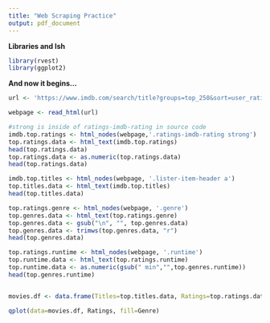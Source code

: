 ```yaml
---
title: "Web Scraping Practice"
output: pdf_document
---
```



**Libraries and Ish**
```r
library(rvest)
library(ggplot2)
```

**And now it begins...**
```r
url <- 'https://www.imdb.com/search/title?groups=top_250&sort=user_rating'

webpage <- read_html(url)

#strong is inside of ratings-imdb-rating in source code
imdb.top.ratings <- html_nodes(webpage,'.ratings-imdb-rating strong')
top.ratings.data <- html_text(imdb.top.ratings)
head(top.ratings.data)
top.ratings.data <- as.numeric(top.ratings.data)
head(top.ratings.data)

imdb.top.titles <- html_nodes(webpage, '.lister-item-header a')
top.titles.data <- html_text(imdb.top.titles)
head(top.titles.data)

top.ratings.genre <- html_nodes(webpage, '.genre')
top.genres.data <- html_text(top.ratings.genre)
top.genres.data <- gsub("\n", "", top.genres.data)
top.genres.data <- trimws(top.genres.data, "r")
head(top.genres.data)

top.ratings.runtime <- html_nodes(webpage, '.runtime')
top.runtime.data <- html_text(top.ratings.runtime)
top.runtime.data <- as.numeric(gsub(" min","",top.genres.runtime))
head(top.genres.runtime)


movies.df <- data.frame(Titles=top.titles.data, Ratings=top.ratings.data, Genre=top.genres.data, Runtime=top.runtime.data)
```

```r
qplot(data=movies.df, Ratings, fill=Genre)
```
